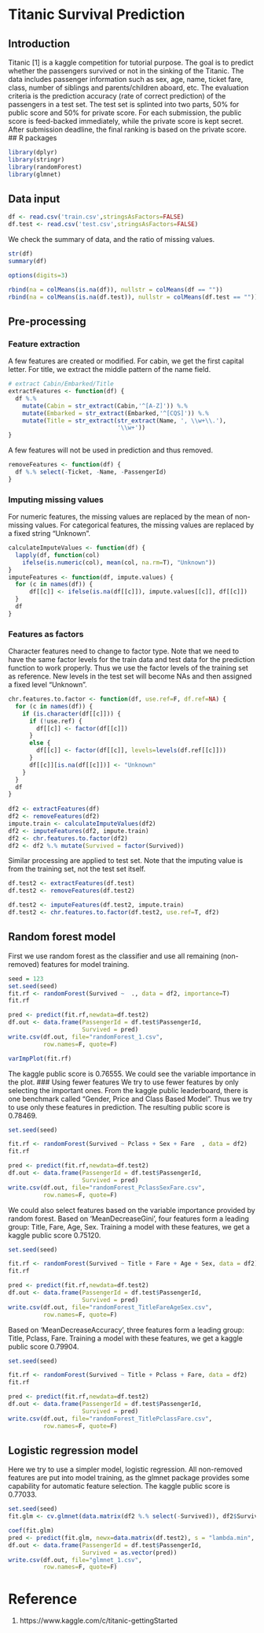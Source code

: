 Titanic Survival Prediction
========================================================
## Introduction
Titanic [1] is a kaggle competition for tutorial purpose.  The goal is to predict whether the passengers survived or not in the sinking of the Titanic.  The data includes passenger information such as sex, age, name, ticket fare, class, number of siblings and parents/children aboard, etc.  The evaluation criteria is the prediction accuracy (rate of correct prediction) of the passengers in a test set.  The test set is splinted into two parts, 50% for public score and 50% for private score. For each submission, the public score is feed-backed immediately, while the private score is kept secret.  After submission deadline, the final ranking is based on the private score.
## R packages 
```r
library(dplyr)
library(stringr)
library(randomForest)
library(glmnet)
```
## Data input
```r
df <- read.csv('train.csv',stringsAsFactors=FALSE)
df.test <- read.csv('test.csv',stringsAsFactors=FALSE)
```
We check the summary of data, and the ratio of missing values.
```r
str(df)
summary(df)

options(digits=3)

rbind(na = colMeans(is.na(df)), nullstr = colMeans(df == ""))
rbind(na = colMeans(is.na(df.test)), nullstr = colMeans(df.test == ""))
```

## Pre-processing
### Feature extraction
A few features are created or modified.  For cabin, we get the first capital letter.  For title, we extract the middle pattern of the name field.  
```r

# extract Cabin/Embarked/Title
extractFeatures <- function(df) {
  df %.% 
    mutate(Cabin = str_extract(Cabin,'^[A-Z]')) %.%
    mutate(Embarked = str_extract(Embarked,'^[CQS]')) %.%
    mutate(Title = str_extract(str_extract(Name, ', \\w+\\.'), 
                               '\\w+'))    
}
```
A few features will not be used in prediction and thus removed.
```r
removeFeatures <- function(df) {
  df %.% select(-Ticket, -Name, -PassengerId)
}

```
### Imputing missing values
For numeric features, the missing values are replaced by the mean of non-missing values.  For categorical features, the missing values are replaced by a fixed string "Unknown".
```r
calculateImputeValues <- function(df) {
  lapply(df, function(col) 
    ifelse(is.numeric(col), mean(col, na.rm=T), "Unknown"))
}
imputeFeatures <- function(df, impute.values) {
  for (c in names(df)) {
      df[[c]] <- ifelse(is.na(df[[c]]), impute.values[[c]], df[[c]])
  }
  df
}

```
### Features as factors
Character features need to change to factor type.   Note that we need to have the same factor levels for the train data and test data for the prediction function to work properly.  Thus we use the factor levels of the training set as reference.  New levels in the test set will become NAs and then assigned a fixed level "Unknown".
```r
chr.features.to.factor <- function(df, use.ref=F, df.ref=NA) {
  for (c in names(df)) {
    if (is.character(df[[c]])) {
      if (!use.ref) {
        df[[c]] <- factor(df[[c]])
      }  
      else {
        df[[c]] <- factor(df[[c]], levels=levels(df.ref[[c]]))
      }  
      df[[c]][is.na(df[[c]])] <- "Unknown"
    }
  }
  df  
}
  
df2 <- extractFeatures(df)
df2 <- removeFeatures(df2)
impute.train <- calculateImputeValues(df2)
df2 <- imputeFeatures(df2, impute.train)
df2 <- chr.features.to.factor(df2)
df2 <- df2 %.% mutate(Survived = factor(Survived))

```
Similar processing are applied to test set.  Note that the imputing value is from the training set, not the test set itself.
```r
df.test2 <- extractFeatures(df.test)
df.test2 <- removeFeatures(df.test2)

df.test2 <- imputeFeatures(df.test2, impute.train)
df.test2 <- chr.features.to.factor(df.test2, use.ref=T, df2)
```
## Random forest model
First we use random forest as the classifier and use all remaining (non-removed) features for model training.
```r
seed = 123
set.seed(seed)
fit.rf <- randomForest(Survived ~  ., data = df2, importance=T)
fit.rf

pred <- predict(fit.rf,newdata=df.test2)
df.out <- data.frame(PassengerId = df.test$PassengerId, 
                     Survived = pred)
write.csv(df.out, file="randomForest_1.csv", 
          row.names=F, quote=F)

varImpPlot(fit.rf)
```
The kaggle public score is 0.76555.  We could see the variable importance in the plot.
### Using fewer features
We try to use fewer features by only selecting the important ones.  From the kaggle public leaderboard, there is one benchmark called "Gender, Price and Class Based Model".  Thus we try to use only these  features in prediction. The resulting public score is 0.78469.
```r
set.seed(seed)

fit.rf <- randomForest(Survived ~ Pclass + Sex + Fare  , data = df2)
fit.rf

pred <- predict(fit.rf,newdata=df.test2)
df.out <- data.frame(PassengerId = df.test$PassengerId, 
                     Survived = pred)
write.csv(df.out, file="randomForest_PclassSexFare.csv", 
          row.names=F, quote=F)
```
We could also select features based on the variable importance provided by random forest.  Based on 'MeanDecreaseGini', four features form a leading group: Title, Fare, Age, Sex.  Training a model with these features, we get a kaggle public score 0.75120.
```r
set.seed(seed)

fit.rf <- randomForest(Survived ~ Title + Fare + Age + Sex, data = df2)
fit.rf

pred <- predict(fit.rf,newdata=df.test2)
df.out <- data.frame(PassengerId = df.test$PassengerId, 
                     Survived = pred)
write.csv(df.out, file="randomForest_TitleFareAgeSex.csv", 
          row.names=F, quote=F)

```
Based on 'MeanDecreaseAccuracy', three features form a leading group: Title, Pclass, Fare.  Training a model with these features, we get a kaggle public score 0.79904.
```r
set.seed(seed)

fit.rf <- randomForest(Survived ~ Title + Pclass + Fare, data = df2)
fit.rf

pred <- predict(fit.rf,newdata=df.test2)
df.out <- data.frame(PassengerId = df.test$PassengerId, 
                     Survived = pred)
write.csv(df.out, file="randomForest_TitlePclassFare.csv", 
          row.names=F, quote=F)

```
          
## Logistic regression model
Here we try to use a simpler model, logistic regression.  All non-removed features are put into model training, as the glmnet package provides some capability for automatic feature selection.  The kaggle public score is 0.77033.
```r

set.seed(seed)
fit.glm <- cv.glmnet(data.matrix(df2 %.% select(-Survived)), df2$Survived,  alpha=1, family="binomial")

coef(fit.glm)
pred <- predict(fit.glm, newx=data.matrix(df.test2), s = "lambda.min", type="class")
df.out <- data.frame(PassengerId = df.test$PassengerId, 
                     Survived = as.vector(pred))
write.csv(df.out, file="glmnet_1.csv", 
          row.names=F, quote=F)

```
# Reference
1. https://www.kaggle.com/c/titanic-gettingStarted
